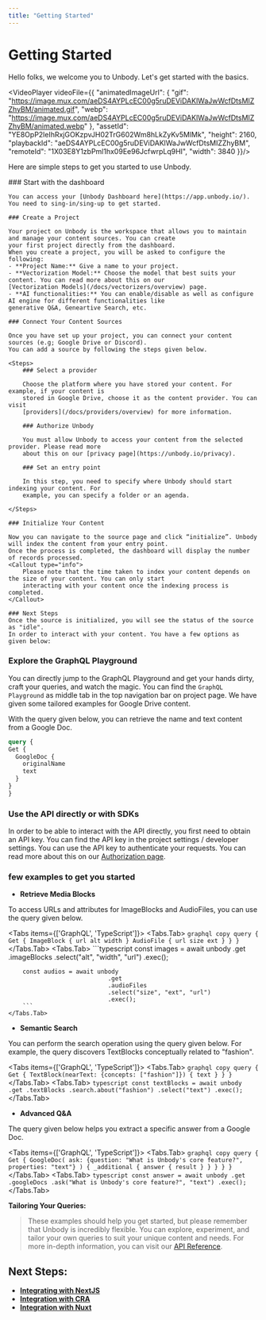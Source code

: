 ```yaml
---
title: "Getting Started"
---
```



# Getting Started

Hello folks, we welcome you to Unbody. Let's get started with the basics.

<VideoPlayer videoFile={{
    "animatedImageUrl": {
        "gif": "https://image.mux.com/aeDS4AYPLcEC00g5ruDEViDAKlWaJwWcfDtsMIZZhyBM/animated.gif",
        "webp": "https://image.mux.com/aeDS4AYPLcEC00g5ruDEViDAKlWaJwWcfDtsMIZZhyBM/animated.webp"
    },
    "assetId": "YE8OpP2leIhRxjGOKzpvJH02TrG602Wm8hLkZyKv5MlMk",
    "height": 2160,
    "playbackId": "aeDS4AYPLcEC00g5ruDEViDAKlWaJwWcfDtsMIZZhyBM",
    "remoteId": "1X03E8Y1zbPml1hx09Ee96JcfwrpLq9HI",
    "width": 3840
}}/>

Here are simple steps to get you started to use Unbody.

<Steps>
    ### Start with the dashboard

    You can access your [Unbody Dashboard here](https://app.unbody.io/). You need to sing-in/sing-up to get started.

    ### Create a Project

    Your project on Unbody is the workspace that allows you to maintain and manage your content sources. You can create
    your first project directly from the dashboard.
    When you create a project, you will be asked to configure the following:
    - **Project Name:** Give a name to your project.
    - **Vectorization Model:** Choose the model that best suits your content. You can read more about this on our
    [Vectorization Models](/docs/vectorizers/overview) page.
    - **AI functionalities:** You can enable/disable as well as configure AI engine for different functionalities like
    generative Q&A, Geneartive Search, etc.

    ### Connect Your Content Sources

    Once you have set up your project, you can connect your content sources (e.g; Google Drive or Discord).
    You can add a source by following the steps given below.

    <Steps>
        ### Select a provider

        Choose the platform where you have stored your content. For example, if your content is
        stored in Google Drive, choose it as the content provider. You can visit
        [providers](/docs/providers/overview) for more information.

        ### Authorize Unbody

        You must allow Unbody to access your content from the selected provider. Please read more
        about this on our [privacy page](https://unbody.io/privacy).

        ### Set an entry point

        In this step, you need to specify where Unbody should start indexing your content. For
        example, you can specify a folder or an agenda.

    </Steps>

    ### Initialize Your Content

    Now you can navigate to the source page and click “initialize”. Unbody will index the content from your entry point.
    Once the process is completed, the dashboard will display the number of records processed.
    <Callout type="info">
        Please note that the time taken to index your content depends on the size of your content. You can only start
        interacting with your content once the indexing process is completed.
    </Callout>

    ### Next Steps
    Once the source is initialized, you will see the status of the source as "idle".
    In order to interact with your content. You have a few options as given below:
</Steps>

### Explore the GraphQL Playground

You can directly jump to the GraphQL Playground and get your hands dirty, craft your queries, and watch the magic. You can find the `GraphQL Playground` as middle tab in the top navigation bar on project page.
We have given some tailored examples for Google Drive content.

With the query given below, you can retrieve the name and text content from a Google Doc.

  ```graphql copy
query {
  Get {
    GoogleDoc {
      originalName
      text
    }
  }
}
```

### Use the API directly or with SDKs
In order to be able to interact with the API directly, you first need to obtain an API key. You can find the API key in the project settings / developer settings. You can use the API key to authenticate your requests. You can read more about this on our [Authorization page](/docs/graphql-api/authorization).

### few examples to get you started
- **Retrieve Media Blocks**

To access URLs and attributes for ImageBlocks and AudioFiles, you can use the query given below.

<Tabs items={['GraphQL', 'TypeScript']}>
    <Tabs.Tab>
        ```graphql copy
            query {
                Get {
                    ImageBlock {
                        url
                        alt
                        width
                    }
                    AudioFile {
                        url
                        size
                        ext
                    }
                }
            }
        ```
    </Tabs.Tab>
    <Tabs.Tab>
        ```typescript
        const images = await unbody
                                .get
                                .imageBlocks
                                .select("alt", "width", "url")
                                .exec();

        const audios = await unbody
                                .get
                                .audioFiles
                                .select("size", "ext", "url")
                                .exec();
        ```
    </Tabs.Tab>
</Tabs>

- **Semantic Search**

You can perform the search operation using the query given below. For example, the query discovers TextBlocks conceptually related to "fashion".

<Tabs items={['GraphQL', 'TypeScript']}>
    <Tabs.Tab>
        ```graphql copy
        query {
            Get {
                TextBlock(nearText: {concepts: ["fashion"]}) {
                    text
                }
            }
        }
        ```
    </Tabs.Tab>
    <Tabs.Tab>
        ```typescript
        const textBlocks = await unbody
                                    .get
                                    .textBlocks
                                    .search.about("fashion")
                                    .select("text")
                                    .exec();
        ```
    </Tabs.Tab>
</Tabs>

- **Advanced Q&A**

The query given below helps you extract a specific answer from a Google Doc.

<Tabs items={['GraphQL', 'TypeScript']}>
    <Tabs.Tab>
        ```graphql copy
        query {
            Get {
                GoogleDoc(
                    ask: {question: "What is Unbody's core feature?", properties: "text"}
                ) {
                    _additional {
                        answer {
                            result
                        }
                    }
                }
            }
        }
        ```
    </Tabs.Tab>
    <Tabs.Tab>
        ```typescript
        const answer = await unbody
                                .get
                                .googleDocs
                                .ask("What is Unbody's core feature?", "text")
                                .exec();
        ```
    </Tabs.Tab>
</Tabs>

**Tailoring Your Queries:**

> These examples should help you get started, but please remember that Unbody is incredibly flexible. You can explore, experiment, and tailor your own queries to suit your unique content and needs. For more in-depth information, you can visit our [API Reference](API%20reference%202461e452ed954382a8d1a39e3e6fb00b.md).

## **Next Steps:**

- **[Integrating with NextJS](/docs/boilerplates/nextjs)**
- **[Integration with CRA](/docs/boilerplates/cra)**
- **[Integration with Nuxt](<(/docs/boilerplates/nuxt)>)**
